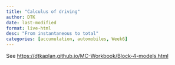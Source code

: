 ```yaml
---
title: "Calculus of driving"
author: DTK
date: last-modified
format: live-html
desc: "From instantaneous to total"
categories: [accumulation, automobiles, Week6]
---
```


See <https://dtkaplan.github.io/MC-Workbook/Block-4-models.html>
